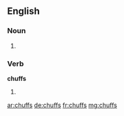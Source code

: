 ==English==

===Noun===
{{head|en}}

# {{plural of|chuff}}

===Verb===
'''chuffs'''

# {{en-third-person singular of|chuff}}

[[ar:chuffs]]
[[de:chuffs]]
[[fr:chuffs]]
[[mg:chuffs]]